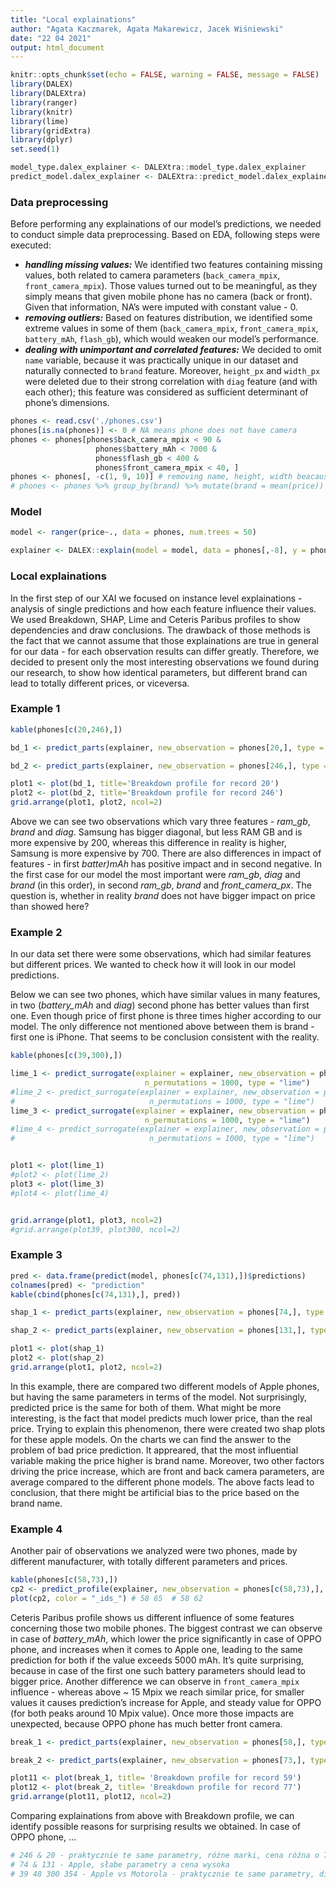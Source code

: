 ```yaml
---
title: "Local explainations"
author: "Agata Kaczmarek, Agata Makarewicz, Jacek Wiśniewski"
date: "22 04 2021"
output: html_document
---
```


```r
knitr::opts_chunk$set(echo = FALSE, warning = FALSE, message = FALSE)
library(DALEX)
library(DALEXtra)
library(ranger)
library(knitr)
library(lime)
library(gridExtra)
library(dplyr)
set.seed(1)

model_type.dalex_explainer <- DALEXtra::model_type.dalex_explainer
predict_model.dalex_explainer <- DALEXtra::predict_model.dalex_explainer
```

### Data preprocessing

Before performing any explainations of our model's predictions, we needed to conduct simple data preprocessing. Based on EDA, following steps were executed:

* ***handling missing values:*** We identified two features containing missing values, both related to camera parameters (`back_camera_mpix`, `front_camera_mpix`). Those values turned out to be meaningful, as they simply means that given mobile phone has no camera (back or front). Given that information, NA's were imputed with constant value - 0.
* ***removing outliers:*** Based on features distribution, we identified some extreme values in some of them (`back_camera_mpix`, `front_camera_mpix`, `battery_mAh`, `flash_gb`), which would weaken our model's performance.
* ***dealing with unimportant and correlated features:*** We decided to omit `name` variable, because it was practically unique in our dataset and naturally connected to `brand` feature. Moreover, `height_px` and `width_px` were deleted due to their strong correlation with `diag` feature (and with each other); this feature was considered as sufficient determinant of phone's dimensions.

```r
phones <- read.csv('./phones.csv')
phones[is.na(phones)] <- 0 # NA means phone does not have camera
phones <- phones[phones$back_camera_mpix < 90 &
                   phones$battery_mAh < 7000 &
                   phones$flash_gb < 400 &
                   phones$front_camera_mpix < 40, ]
phones <- phones[, -c(1, 9, 10)] # removing name, height, width beacause they are useless
# phones <- phones %>% group_by(brand) %>% mutate(brand = mean(price)) # target encoding
```

### Model

```r
model <- ranger(price~., data = phones, num.trees = 50)
```

```r
explainer <- DALEX::explain(model = model, data = phones[,-8], y = phones$price) 
```

### Local explainations

In the first step of our XAI we focused on instance level explainations - analysis of single predictions and how each feature influence their values. We used Breakdown, SHAP, Lime and Ceteris Paribus profiles to show dependencies and draw conclusions. The drawback of those methods is the fact that we cannot assume that those explainations are true in general for our data - for each observation results can differ greatly. Therefore, we decided to present only the most interesting observations we found during our research, to show how identical parameters, but different brand can lead to totally different prices, or viceversa.

### Example 1

```r
kable(phones[c(20,246),])

bd_1 <- predict_parts(explainer, new_observation = phones[20,], type = "break_down")

bd_2 <- predict_parts(explainer, new_observation = phones[246,], type = "break_down")

plot1 <- plot(bd_1, title='Breakdown profile for record 20')
plot2 <- plot(bd_2, title='Breakdown profile for record 246')
grid.arrange(plot1, plot2, ncol=2)
```

Above we can see two observations which vary three features - *ram_gb*, *brand* and *diag*. Samsung has bigger diagonal, but less RAM GB and is more expensive by 200, whereas this difference in reality is higher, Samsung is more expensive by 700. There are also differences in impact of features - in first *batter)mAh* has positive impact and in second negative. In the first case for our model the most important were *ram_gb*, *diag* and *brand* (in this order), in second *ram_gb*, *brand* and *front_camera_px*. The question is, whether in reality *brand* does not have bigger impact on price than showed here? 

### Example 2


In our data set there were some observations, which had similar features but different prices. We wanted to check how it will look in our model predictions. 

Below we can see two phones, which have similar values in many features, in two (*battery_mAh* and *diag*) second phone has better values than first one. Even though price of first phone is three times higher according to our model. The only difference not mentioned above between them is brand - first one is iPhone. That seems to be conclusion consistent with the reality.

```r
kable(phones[c(39,300),])

lime_1 <- predict_surrogate(explainer = explainer, new_observation = phones[39,-8], n_features = 7, 
                              n_permutations = 1000, type = "lime")
#lime_2 <- predict_surrogate(explainer = explainer, new_observation = phones[48,-8], n_features = 5, 
#                              n_permutations = 1000, type = "lime")
lime_3 <- predict_surrogate(explainer = explainer, new_observation = phones[300,-8], n_features = 7, 
                              n_permutations = 1000, type = "lime")
#lime_4 <- predict_surrogate(explainer = explainer, new_observation = phones[354,-8], n_features = 5, 
#                              n_permutations = 1000, type = "lime")


plot1 <- plot(lime_1)
#plot2 <- plot(lime_2)
plot3 <- plot(lime_3)
#plot4 <- plot(lime_4)


grid.arrange(plot1, plot3, ncol=2)
#grid.arrange(plot39, plot300, ncol=2)

```

### Example 3

```r
pred <- data.frame(predict(model, phones[c(74,131),])$predictions)
colnames(pred) <- "prediction"
kable(cbind(phones[c(74,131),], pred))

shap_1 <- predict_parts(explainer, new_observation = phones[74,], type = "shap", B = 10)

shap_2 <- predict_parts(explainer, new_observation = phones[131,], type = "shap", B = 10)

plot1 <- plot(shap_1)
plot2 <- plot(shap_2)
grid.arrange(plot1, plot2, ncol=2)
```

In this example, there are compared two different models of Apple phones, but having the same parameters in terms of the model.
Not surprisingly, predicted price is the same for both of them. What might be more interesting, is the fact that model predicts much lower price, than the real price.
Trying to explain this phenomenon, there were created two shap plots for these apple models. On the charts we can find the answer to the problem of bad price prediction.
It appreared, that the most influential variable making the price higher is brand name.
Moreover, two other factors driving the price increase, which are front and back camera parameters, are average compared to the different phone models.
The above facts lead to conclusion, that there might be artificial bias to the price based on the brand name.

### Example 4

Another pair of observations we analyzed were two phones, made by different manufacturer, with totally different parameters and prices.

```r
kable(phones[c(58,73),])
cp2 <- predict_profile(explainer, new_observation = phones[c(58,73),], grid_points = 201)
plot(cp2, color = "_ids_") # 58 65  # 58 62
```

Ceteris Paribus profile shows us different influence of some features concerning those two mobile phones. The biggest contrast we can observe in case of *battery_mAh*, which lower the price significantly in case of OPPO phone, and increases when it comes to Apple one, leading to the same prediction for both if the value exceeds 5000 mAh. It's quite surprising, because in case of the first one such battery parameters should lead to bigger price. Another difference we can observe in `front_camera_mpix` influence - whereas above ~ 15 Mpix we reach similar price, for smaller values it causes prediction's increase for Apple, and steady value for OPPO (for both peaks around 10 Mpix value). Once more those impacts are unexpected, because OPPO phone has much better front camera. 

```r

break_1 <- predict_parts(explainer, new_observation = phones[58,], type = "break_down")

break_2 <- predict_parts(explainer, new_observation = phones[73,], type = "break_down")

plot11 <- plot(break_1, title= 'Breakdown profile for record 59')
plot12 <- plot(break_2, title= 'Breakdown profile for record 77')
grid.arrange(plot11, plot12, ncol=2)
```

Comparing explainations from above with Breakdown profile, we can identify possible reasons for surprising results we obtained. In case of OPPO phone, ...   

```r
# 246 & 20 - praktycznie te same parametry, różne marki, cena różna o 700
# 74 & 131 - Apple, słabe parametry a cena wysoka
# 39 48 300 354 - Apple vs Motorola - praktycznie te same parametry, diametralna róznica ceny 
```

